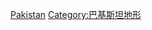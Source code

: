 {{Catnav|頁面分類|...|山峰|各国山峰}}
{{Catnav|頁面分類|各種主題的頁面分類|依大洲来作的分类|各大洲山峰|亚洲山峰}}
{{Catnav|頁面分類|...|各国地形|各国山峰}}
{{Commonscat|Mountains of Pakistan}}

[[Category:亚洲各国山峰|Pakistan]]
[[Category:巴基斯坦地形|Category:巴基斯坦地形]]